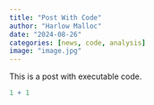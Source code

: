 ```yaml
---
title: "Post With Code"
author: "Harlow Malloc"
date: "2024-08-26"
categories: [news, code, analysis]
image: "image.jpg"
---
```


This is a post with executable code.

```r
1 + 1
```
